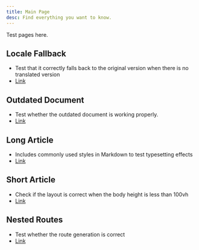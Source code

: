 ```yaml
---
title: Main Page
desc: Find everything you want to know.
---
```


Test pages here.

## Locale Fallback

-   Test that it correctly falls back to the original version when there is no translated version
-   [Link](../test-fallback-locale/)

## Outdated Document

-   Test whether the outdated document is working properly.
-   [Link](../test-outdated/)

## Long Article

-   Includes commonly used styles in Markdown to test typesetting effects
-   [Link](../test-long/)

## Short Article

-   Check if the layout is correct when the body height is less than 100vh
-   [Link](../test-short/)

## Nested Routes

-   Test whether the route generation is correct
-   [Link](../test-nested/)
